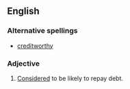 ==English==
===Alternative spellings===
*[[creditworthy]]
===Adjective===
{{en-adj|pos=[[credit]]-[[worthy]]|more}}
# [[Considered]] to be likely to repay debt.